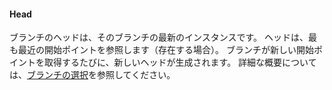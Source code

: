 #### Head
ブランチのヘッドは、そのブランチの最新のインスタンスです。
ヘッドは、最も最近の開始ポイントを参照します（存在する場合）。
ブランチが新しい開始ポイントを取得するたびに、新しいヘッドが生成されます。
詳細な概要については、[ブランチの選択](/ja/docs/explanation/branch-selection/)を参照してください。